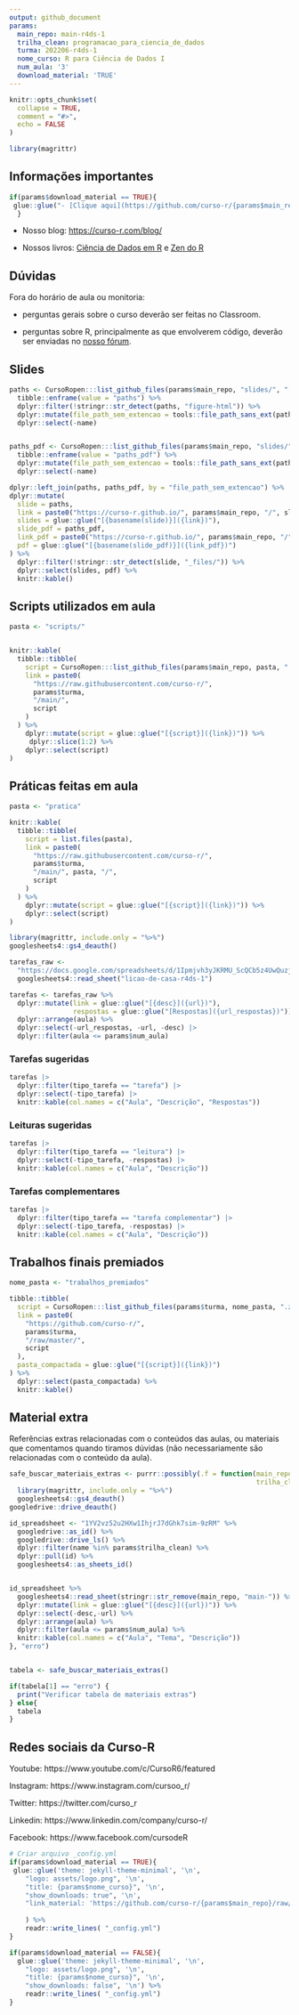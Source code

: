 ```yaml
---
output: github_document
params:
  main_repo: main-r4ds-1
  trilha_clean: programacao_para_ciencia_de_dados
  turma: 202206-r4ds-1
  nome_curso: R para Ciência de Dados I
  num_aula: '3'
  download_material: 'TRUE'
---
```


<!-- README.md is generated from README.Rmd. Please edit that file -->

```r
knitr::opts_chunk$set(
  collapse = TRUE,
  comment = "#>",
  echo = FALSE
)

library(magrittr)
```

## Informações importantes

```r
if(params$download_material == TRUE){
 glue::glue("- [Clique aqui](https://github.com/curso-r/{params$main_repo}/raw/master/material_do_curso.zip) para baixar o material do curso.")
  }
```

- Nosso blog: [https://curso-r.com/blog/](https://curso-r.com/blog/)

- Nossos livros: [Ciência de Dados em R](https://livro.curso-r.com/) e [Zen do R](https://curso-r.github.io/zen-do-r/)

## Dúvidas

Fora do horário de aula ou monitoria:

- perguntas gerais sobre o curso deverão ser feitas no Classroom.

- perguntas sobre R, principalmente as que envolverem código, deverão ser enviadas no [nosso fórum](https://discourse.curso-r.com/).


## Slides

```r
paths <- CursoRopen:::list_github_files(params$main_repo, "slides/", "[0-9]-.*html$") %>% 
  tibble::enframe(value = "paths") %>% 
  dplyr::filter(!stringr::str_detect(paths, "figure-html")) %>% 
  dplyr::mutate(file_path_sem_extencao = tools::file_path_sans_ext(paths)) %>% 
  dplyr::select(-name)


paths_pdf <- CursoRopen:::list_github_files(params$main_repo, "slides/", "[0-9]-.*pdf$") %>% 
  tibble::enframe(value = "paths_pdf") %>% 
  dplyr::mutate(file_path_sem_extencao = tools::file_path_sans_ext(paths_pdf)) %>%
  dplyr::select(-name)

dplyr::left_join(paths, paths_pdf, by = "file_path_sem_extencao") %>% 
dplyr::mutate(
  slide = paths,
  link = paste0("https://curso-r.github.io/", params$main_repo, "/", slide),
  slides = glue::glue("[{basename(slide)}]({link})"),
  slide_pdf = paths_pdf,
  link_pdf = paste0("https://curso-r.github.io/", params$main_repo, "/", slide_pdf),
  pdf = glue::glue("[{basename(slide_pdf)}]({link_pdf})")
) %>% 
  dplyr::filter(!stringr::str_detect(slide, "_files/")) %>%
  dplyr::select(slides, pdf) %>% 
  knitr::kable()
```


## Scripts utilizados em aula

```r
pasta <- "scripts/"


knitr::kable(
  tibble::tibble(
    script = CursoRopen:::list_github_files(params$main_repo, pasta, ".R$"),
    link = paste0(
      "https://raw.githubusercontent.com/curso-r/",
      params$turma,
      "/main/",
      script
    )
  ) %>%
    dplyr::mutate(script = glue::glue("[{script}]({link})")) %>%
     dplyr::slice(1:2) %>% 
    dplyr::select(script)
)
```


## Práticas feitas em aula

```r
pasta <- "pratica"

knitr::kable(
  tibble::tibble(
    script = list.files(pasta),
    link = paste0(
      "https://raw.githubusercontent.com/curso-r/",
      params$turma,
      "/main/", pasta, "/", 
      script
    )
  ) %>%
    dplyr::mutate(script = glue::glue("[{script}]({link})")) %>%
    dplyr::select(script)
)
```

```r
library(magrittr, include.only = "%>%")
googlesheets4::gs4_deauth()

tarefas_raw <-
  "https://docs.google.com/spreadsheets/d/1Ipmjvh3yJKRMU_ScQCb5z4UwQuzjBV9Z3PIF_ojvFME/edit#gid=804267470" %>%
  googlesheets4::read_sheet("licao-de-casa-r4ds-1") 

tarefas <- tarefas_raw %>%
  dplyr::mutate(link = glue::glue("[{desc}]({url})"),
                respostas = glue::glue("[Respostas]({url_respostas})")) %>%
  dplyr::arrange(aula) %>%
  dplyr::select(-url_respostas, -url, -desc) |> 
  dplyr::filter(aula <= params$num_aula)

```


### Tarefas sugeridas

```r
tarefas |> 
  dplyr::filter(tipo_tarefa == "tarefa") |> 
  dplyr::select(-tipo_tarefa) |> 
  knitr::kable(col.names = c("Aula", "Descrição", "Respostas"))
```


### Leituras sugeridas

```r
tarefas |> 
  dplyr::filter(tipo_tarefa == "leitura") |> 
  dplyr::select(-tipo_tarefa, -respostas) |> 
  knitr::kable(col.names = c("Aula", "Descrição"))
```

### Tarefas complementares

```r
tarefas |> 
  dplyr::filter(tipo_tarefa == "tarefa complementar") |> 
  dplyr::select(-tipo_tarefa, -respostas) |> 
  knitr::kable(col.names = c("Aula", "Descrição"))
```



## Trabalhos finais premiados

```r
nome_pasta <- "trabalhos_premiados"

tibble::tibble(
  script = CursoRopen:::list_github_files(params$turma, nome_pasta, ".zip|.rar"),
  link = paste0(
    "https://github.com/curso-r/",
    params$turma,
    "/raw/master/",
    script
  ),
  pasta_compactada = glue::glue("[{script}]({link})")
) %>% 
  dplyr::select(pasta_compactada) %>% 
  knitr::kable()
```



## Material extra

Referências extras relacionadas com o conteúdos das aulas, ou materiais que comentamos quando tiramos dúvidas (não necessariamente são relacionadas com o conteúdo da aula).

```r
safe_buscar_materiais_extras <- purrr::possibly(.f = function(main_repo = params$main_repo, 
                                                              trilha_clean = params$trilha_clean){
  library(magrittr, include.only = "%>%")
  googlesheets4::gs4_deauth()
googledrive::drive_deauth()

id_spreadsheet <- "1YV2vz52u2HXw1IhjrJ7dGhk7sim-9zRM" %>%
  googledrive::as_id() %>%
  googledrive::drive_ls() %>%
  dplyr::filter(name %in% params$trilha_clean) %>%
  dplyr::pull(id) %>%
  googlesheets4::as_sheets_id()


id_spreadsheet %>%
  googlesheets4::read_sheet(stringr::str_remove(main_repo, "main-")) %>%
  dplyr::mutate(link = glue::glue("[{desc}]({url})")) %>%
  dplyr::select(-desc,-url) %>%
  dplyr::arrange(aula) %>%
  dplyr::filter(aula <= params$num_aula) %>%
  knitr::kable(col.names = c("Aula", "Tema", "Descrição")) 
}, "erro")


tabela <- safe_buscar_materiais_extras()

if(tabela[1] == "erro") {
  print("Verificar tabela de materiais extras")
} else{
  tabela
}

```

## Redes sociais da Curso-R


Youtube: https://www.youtube.com/c/CursoR6/featured

Instagram: https://www.instagram.com/cursoo_r/

Twitter: https://twitter.com/curso_r

Linkedin: https://www.linkedin.com/company/curso-r/

Facebook: https://www.facebook.com/cursodeR



```r
# Criar arquivo _config.yml
if(params$download_material == TRUE){
 glue::glue('theme: jekyll-theme-minimal', '\n',
    "logo: assets/logo.png", '\n',
    "title: {params$nome_curso}", '\n',
    "show_downloads: true", '\n',
    "link_material: 'https://github.com/curso-r/{params$main_repo}/raw/master/material_do_curso.zip'", '\n'
    
    ) %>%
    readr::write_lines( "_config.yml")
}

if(params$download_material == FALSE){
  glue::glue('theme: jekyll-theme-minimal', '\n',
    "logo: assets/logo.png", '\n',
    "title: {params$nome_curso}", '\n',
    "show_downloads: false", '\n') %>%
    readr::write_lines( "_config.yml")
}
```
